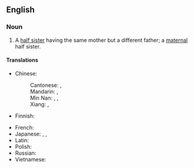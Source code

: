 ==English==
{{rfd|en}}
===Noun===
{{en-noun}}

# A [[half sister]] having the same mother but a different father; a [[maternal]] half sister.
#: {{cot|en|uterine brother}}

====Translations====
{{trans-top|a half sister having the same mother but a different father}}
* Chinese:
*: Cantonese: {{t|yue|同母異父}}, {{t|yue|同母异父|tr=tung4 mou5 ji6 fu6}} {{qualifier|+ words for elder/younger sister}}
*: Mandarin: {{t|cmn|同母異父}}, {{t|cmn|同母异父|tr=tóngmǔyìfù}} {{qualifier|+ words for elder/younger sister}}
*: Min Nan: {{t|nan|同母異父}}, {{t|nan|同母异父|tr=tông-bó-ī-hū / tông-bú-ī-hū}}, {{t|nan|仝母各爸|tr=kāng-bó-koh-pēe}} {{qualifier|+ words for elder/younger sister}}
*: Xiang: {{t|hsn|共娘隔爺}}, {{t|hsn|共娘隔爷|tr=gong4 nyian2 ge6 ia2}} {{qualifier|+ words for elder/younger brother}}
* Finnish: {{t+|fi|[[sisarpuoli]] [[jolla]] [[olla|on]] [[sama]] [[äiti]]}}
{{trans-mid}}
* French: {{t+|fr|[[sœur]] [[utérin]]e|f}}
* Japanese: {{t|ja|胤違い|tr=たねちがい, tanechigai}}, {{t|ja|胤変わり|tr=たねがわり, tanegawari}}, {{t+|ja|異父|tr=いふ, ifu}} {{qualifier|+ words for elder/younger sister}}
* Latin: {{t|la|soror uterīnus}}
* Polish: {{t-needed|pl}}
* Russian: {{t+|ru|единоутро́бная сестра́|f}}
* Vietnamese: {{qualifier|+ words for elder/younger sister}} {{t|vi|cùng mẹ khác cha}}
{{trans-bottom}}